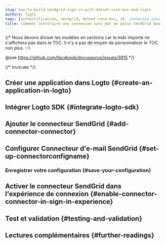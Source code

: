 ```yaml
---
slug: how-to-build-sendgrid-sign-in-with-dotnet-core-mvc-and-logto
authors: logto
tags: [authentification, sendgrid, dotnet-core-mvc, c#, connexion sans mot de passe, connexion, login]
title: Comment construire une connexion sans mot de passe SendGrid Email avec .NET Core (MVC)
---
```


{/*
  Nous devons diviser les modèles en sections car le mdx importé ne s'affichera pas dans le TOC.
  Il n'y a pas de moyen de personnaliser le TOC non plus. :-)

  @see https://github.com/facebook/docusaurus/issues/3915
*/}



{/* truncate */}

<Intro connector={connector} sdk=".NET Core (MVC)" link="https://dotnet.microsoft.com/apps/aspnet/mvc" />

## Créer une application dans Logto \{#create-an-application-in-logto}

<CreateApplication type="Traditional web" framework=".NET Core (MVC)" />

## Intégrer Logto SDK \{#integrate-logto-sdk}

<IntegrateSdk />

## Ajouter le connecteur SendGrid \{#add-connector-connector}

<AddPasswordlessConnector
  connector={connector}
  connectorType="Email"
  passwordlessSignUpIdentifier="Adresse e-mail"
/>

## Configurer Connecteur d'e-mail SendGrid \{#set-up-connectorconfigname}

<ConnectorGuide />

### Enregistrer votre configuration \{#save-your-configuration}

<SaveYourConfiguration connector={connector} />

## Activer le connecteur SendGrid dans l'expérience de connexion \{#enable-connector-connector-in-sign-in-experience}

<EnablePasswordlessConnector
  connectorType="Email"
  passwordlessSignUpIdentifier="Adresse e-mail"
/>

## Test et validation \{#testing-and-validation}

<TestingAndValidation connector={connector} sdk=".NET Core (MVC)" />

## Lectures complémentaires \{#further-readings}

<FurtherReadings />